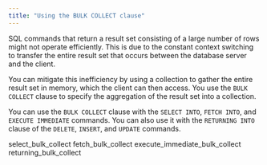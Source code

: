 ```yaml
---
title: "Using the BULK COLLECT clause"
---
```


<div id="using_the_bulk_collect_clause" class="registered_link"></div>

SQL commands that return a result set consisting of a large number of rows might not operate efficiently. This is due to the constant context switching to transfer the entire result set that occurs between the database server and the client. 

You can mitigate this inefficiency by using a collection to gather the entire result set in memory, which the client can then access. You use the `BULK COLLECT` clause to specify the aggregation of the result set into a collection.

You can use the `BULK COLLECT` clause with the `SELECT INTO`, `FETCH INTO`, and `EXECUTE IMMEDIATE` commands. You can also use it with the `RETURNING INTO` clause of the `DELETE`, `INSERT`, and `UPDATE` commands. 

<div class="toctree" maxdepth="3">

select_bulk_collect fetch_bulk_collect execute_immediate_bulk_collect returning_bulk_collect

</div>

